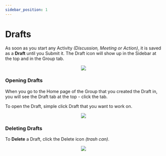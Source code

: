 ```yaml
---
sidebar_position: 1
---
```



# Drafts

As soon as you start any Activity _(Discussion, Meeting or Action)_, it is saved as a **Draft** until you Submit it. The Draft icon will show up in the Sidebar at the top and in the Group tab.

<center>
	<img src={useBaseUrl('/img/drafts/drafts-1.gif')} />
</center>

### Opening Drafts

When you go to the Home page of the Group that you created the Draft in, you will see the Draft tab at the top - click the tab.

To open the Draft, simple click Draft that you want to work on.

<center>
	<img src={useBaseUrl('/img/drafts/drafts-2.gif')} />
</center>

### Deleting Drafts

To **Delete** a Draft, click the Delete icon _(trash can)_.

<center>
	<img src={useBaseUrl('/img/drafts/drafts-3.gif')} />
</center>
